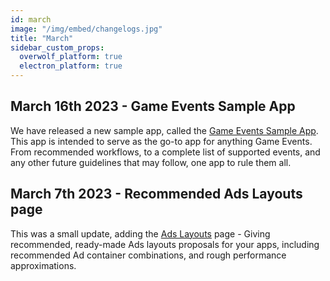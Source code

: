 ```yaml
---
id: march
image: "/img/embed/changelogs.jpg"
title: "March"
sidebar_custom_props:
  overwolf_platform: true
  electron_platform: true
---
```


## March 16th 2023 - Game Events Sample App

We have released a new sample app, called the [Game Events Sample App](/start/basic-app/game-events-sample-app).
This app is intended to serve as the go-to app for anything Game Events. From recommended workflows, to a complete list of supported events,
and any other future guidelines that may follow, one app to rule them all.

## March 7th 2023 - Recommended Ads Layouts page

This was a small update, adding the [Ads Layouts](/start/monetize-your-app/advertising/recommended-ads-layouts) page -
Giving recommended, ready-made Ads layouts proposals for your apps, including recommended Ad container combinations, and rough performance approximations.
